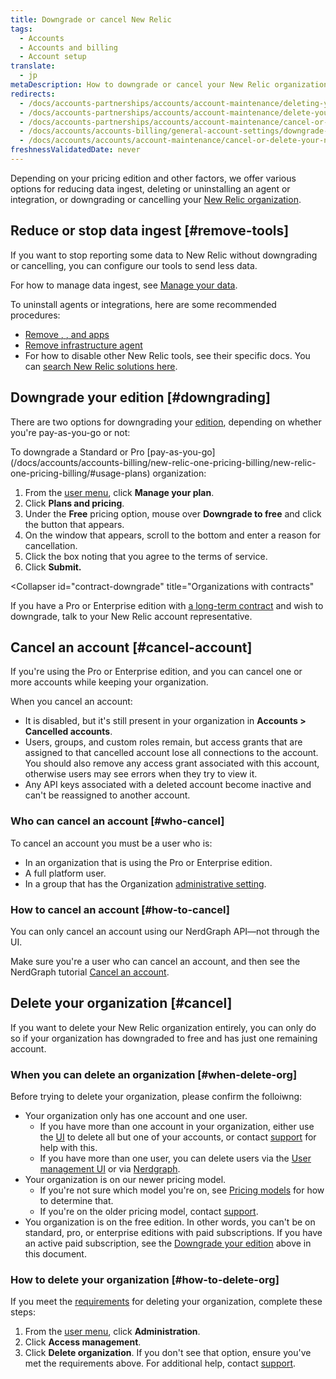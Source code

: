 ```yaml
---
title: Downgrade or cancel New Relic 
tags:
  - Accounts
  - Accounts and billing
  - Account setup
translate:
  - jp
metaDescription: How to downgrade or cancel your New Relic organization.
redirects:
  - /docs/accounts-partnerships/accounts/account-maintenance/deleting-your-new-relic-account
  - /docs/accounts-partnerships/accounts/account-maintenance/delete-your-new-relic-account
  - /docs/accounts-partnerships/accounts/account-maintenance/cancel-or-delete-your-new-relic-account
  - /docs/accounts/accounts-billing/general-account-settings/downgrade-cancel-account
  - /docs/accounts/accounts/account-maintenance/cancel-or-delete-your-new-relic-account
freshnessValidatedDate: never
---
```


Depending on your pricing edition and other factors, we offer various options for reducing data ingest, deleting or uninstalling an agent or integration, or downgrading or cancelling your [New Relic organization](/docs/accounts/accounts-billing/new-relic-one-pricing-users/new-relic-account-structure).

## Reduce or stop data ingest [#remove-tools]

If you want to stop reporting some data to New Relic without downgrading or cancelling, you can configure our tools to send less data. 

For how to manage data ingest, see [Manage your data](/docs/telemetry-data-platform/get-data-new-relic/manage-data/manage-your-data).

To uninstall agents or integrations, here are some recommended procedures:

* [Remove <InlinePopover type="apm" />, <InlinePopover type="browser" />, and <InlinePopover type="mobile" /> apps](/docs/apm/new-relic-apm/maintenance/remove-applications-new-relic/)
* [Remove infrastructure agent](/docs/infrastructure/install-infrastructure-agent/update-or-uninstall/uninstall-infrastructure-agent/)
* For how to disable other New Relic tools, see their specific docs. You can [search New Relic solutions here](https://newrelic.com/instant-observability/).

## Downgrade your edition [#downgrading]

There are two options for downgrading your [edition](/docs/accounts/accounts-billing/new-relic-one-pricing-billing/new-relic-one-pricing-billing/#editions), depending on whether you're pay-as-you-go or not: 

<CollapserGroup>
  <Collapser
    id="payg-downgrade"
    title="Pay-as-you-go organizations"
  >
To downgrade a Standard or Pro [pay-as-you-go](/docs/accounts/accounts-billing/new-relic-one-pricing-billing/new-relic-one-pricing-billing/#usage-plans) organization: 

1. From the [user menu](/docs/accounts/accounts-billing/general-account-settings/intro-account-settings), click <DNT>**Manage your plan**</DNT>. 
2. Click <DNT>**Plans and pricing**</DNT>. 
3. Under the <DNT>**Free**</DNT> pricing option, mouse over <DNT>**Downgrade to free**</DNT> and click the button that appears.
4. On the window that appears, scroll to the bottom and enter a reason for cancellation. 
5. Click the box noting that you agree to the terms of service. 
6. Click <DNT>**Submit.**</DNT>
  </Collapser>

  <Collapser
    id="contract-downgrade"
    title="Organizations with contracts"
  >
If you have a Pro or Enterprise edition with [a long-term contract](/docs/accounts/accounts-billing/new-relic-one-pricing-billing/new-relic-one-pricing-billing/#usage-plans) and wish to downgrade, talk to your New Relic account representative. 
  </Collapser>
</CollapserGroup>

## Cancel an account [#cancel-account]

If you're using the Pro or Enterprise edition, and you can cancel one or more accounts while keeping your organization.

When you cancel an account:

* It is disabled, but it's still present in your organization in **Accounts > Cancelled accounts**.
* Users, groups, and custom roles remain, but access grants that are assigned to that cancelled account lose all connections to the account. You should also remove any access grant associated with this account, otherwise users may see errors when they try to view it.
* Any API keys associated with a deleted account become inactive and can't be reassigned to another account. 

### Who can cancel an account [#who-cancel]

To cancel an account you must be a user who is:

* In an organization that is using the Pro or Enterprise edition.
* A full platform user.
* In a group that has the Organization [administrative setting](/docs/accounts/accounts-billing/new-relic-one-user-management/user-management-concepts/#admin-settings).

### How to cancel an account [#how-to-cancel]

You can only cancel an account using our NerdGraph API&mdash;not through the UI.

Make sure you're a user who can cancel an account, and then see the NerdGraph tutorial [Cancel an account](/docs/apis/nerdgraph/examples/manage-accounts-nerdgraph).

## Delete your organization [#cancel]

If you want to delete your New Relic organization entirely, you can only do so if your organization has downgraded to free and has just one remaining account. 

### When you can delete an organization [#when-delete-org]

Before trying to delete your organization, please confirm the folloiwng: 

* Your organization only has one account and one user.
  * If you have more than one account in your organization, either use the [UI](#delete-account) to delete all but one of your accounts, or contact [support](/docs/using-new-relic/welcome-new-relic/get-started/find-help-use-support-portal) for help with this.
  * If you have more than one user, you can delete users via the [User management UI](/docs/accounts/accounts-billing/new-relic-one-user-management/user-management-ui-and-tasks/#delete-users) or via [Nerdgraph](/docs/apis/nerdgraph/examples/nerdgraph-manage-users/#delete-users).
* Your organization is on our newer pricing model. 
    * If you're not sure which model you're on, see [Pricing models](/docs/accounts/original-accounts-billing/original-product-based-pricing/overview-pricing-models/#determine-pricing) for how to determine that. 
    * If you're on the older pricing model, contact [support](/docs/using-new-relic/welcome-new-relic/get-started/find-help-use-support-portal).
* You organization is on the free edition. In other words, you can't be on standard, pro, or enterprise editions with paid subscriptions. If you have an active paid subscription, see the [Downgrade your edition](#downgrading) above in this document.

### How to delete your organization [#how-to-delete-org]

If you meet the [requirements](#when-delete-org) for deleting your organization, complete these steps:

1. From the [user menu](/docs/accounts/accounts-billing/general-account-settings/intro-account-settings), click <DNT>**Administration**</DNT>.
2. Click <DNT>**Access management**</DNT>.
3. Click <DNT>**Delete organization**</DNT>. If you don't see that option, ensure you've met the requirements above. For additional help, contact [support](/docs/using-new-relic/welcome-new-relic/get-started/find-help-use-support-portal).
